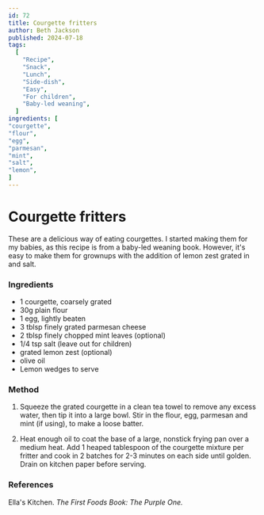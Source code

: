 ```yaml
---
id: 72
title: Courgette fritters
author: Beth Jackson
published: 2024-07-18
tags:
  [
    "Recipe",
    "Snack",
    "Lunch",
    "Side-dish",
    "Easy",
    "For children",
    "Baby-led weaning",
  ]
ingredients: [
"courgette",
"flour",
"egg",
"parmesan",
"mint",
"salt",
"lemon",
]
---
```


# Courgette fritters

<BlogTextWrapper>

These are a delicious way of eating courgettes. I started making them for my babies, as this recipe is from a baby-led weaning book. However, it's easy to make them for grownups with the addition of lemon zest grated in and salt.

</BlogTextWrapper>

<BlogTextWrapper>

### Ingredients

- 1 courgette, coarsely grated
- 30g plain flour
- 1 egg, lightly beaten
- 3 tblsp finely grated parmesan cheese
- 2 tblsp finely chopped mint leaves (optional)
- 1/4 tsp salt (leave out for children)
- grated lemon zest (optional)
- olive oil
- Lemon wedges to serve

</BlogTextWrapper>

<BlogTextWrapper>

### Method

1. Squeeze the grated courgette in a clean tea towel to remove any excess water, then tip it into a large bowl. Stir in the flour, egg, parmesan and mint (if using), to make a loose batter.

2. Heat enough oil to coat the base of a large, nonstick frying pan over a medium heat. Add 1 heaped tablespoon of the courgette mixture per fritter and cook in 2 batches for 2-3 minutes on each side until golden. Drain on kitchen paper before serving.

</BlogTextWrapper>

<BlogTextWrapper>

### References

Ella's Kitchen. _The First Foods Book: The Purple One._

</BlogTextWrapper>

<ClickableTags tags={tags} />
